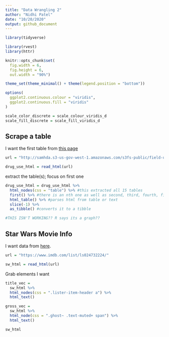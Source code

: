 ```yaml
---
title: "Data Wrangling 2"
author: "Nidhi Patel"
date: "10/20/2020"
output: github_document
---
```

```r
library(tidyverse)

library(rvest)
library(httr)

knitr::opts_chunk$set(
  fig.width = 6,
  fig.height = 6,
  out.width = "90%")

theme_set(theme_minimal() + theme(legend.position = "bottom"))

options(
  ggplot2.continuous.colour = "viridis",
  ggplot2.continuous.fill = "viridis"
)

scale_color_discrete = scale_colour_viridis_d
scale_fill_discrete = scale_fill_viridis_d
```

## Scrape a table

I want the first table from [this page](http://samhda.s3-us-gov-west-1.amazonaws.com/s3fs-public/field-uploads/2k15StateFiles/NSDUHsaeShortTermCHG2015.htm)

```r
url = "http://samhda.s3-us-gov-west-1.amazonaws.com/s3fs-public/field-uploads/2k15StateFiles/NSDUHsaeShortTermCHG2015.htm"

drug_use_html = read_html(url)
```

extract the table(s); focus on first one

```r
drug_use_html = drug_use_html %>% 
  html_nodes(css = "table") %>% #this extracted all 15 tables 
  first() %>% #there is an nth one as well as second, third, fourth, fifth, last to select certain tables
  html_table() %>% #parses html from table or text
  slice(-1) %>% 
  as_tibble() #converts it to a tibble

#THIS ISN'T WORKING?? R says its a graph??
```

## Star Wars Movie Info

I want data from [here](https://www.imdb.com/list/ls024732224/).

```r
url = "https://www.imdb.com/list/ls024732224/"

sw_html = read_html(url)
```

Grab elements I want

```r
title_vec = 
  sw_html %>% 
  html_nodes(css = ".lister-item-header a") %>% 
  html_text()

gross_vec = 
  sw_html %>% 
  html_node(css = ".ghost~ .text-muted+ span") %>% 
  html_text()

sw_html

```

